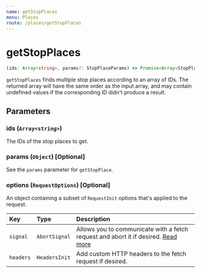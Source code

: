 ```yaml
---
name: getStopPlaces
menu: Places
route: /places/getStopPlaces
---
```


# getStopPlaces

```typescript
(ids: Array<string>, params?: StopPlaceParams) => Promise<Array<StopPlaceDetails | undefined>>
```

`getStopPlaces` finds multiple stop places according to an array of IDs. The returned array will have the same order as the input array, and may contain undefined values if the corresponding ID didn't produce a result.

## Parameters

### ids (`Array<string>`)

The IDs of the stop places to get.

### params (`Object`) [Optional]

See the `params` parameter for `getStopPlace`.

### options (`RequestOptions`) [Optional]

An object containing a subset of `RequestInit` options that's applied to the request.

| Key       | Type          | Description                                                                                                                                       |
| :-------- | :------------ | :------------------------------------------------------------------------------------------------------------------------------------------------ |
| `signal`  | `AbortSignal` | Allows you to communicate with a fetch request and abort it if desired. [Read more](https://developer.mozilla.org/en-US/docs/Web/API/AbortSignal) |
| `headers` | `HeadersInit` | Add custom HTTP headers to the fetch request if desired.                                                                                          |
